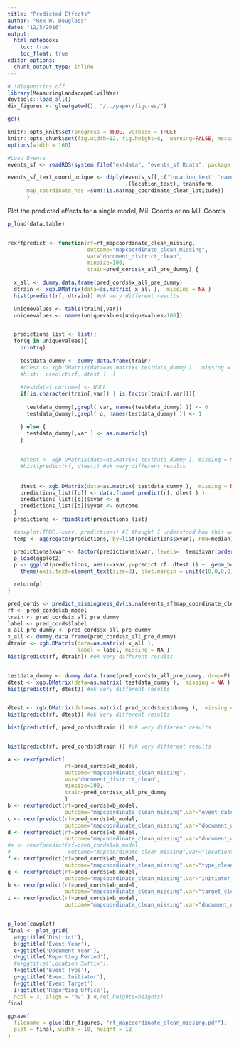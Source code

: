 ```yaml
---
title: "Predicted Effects"
author: "Rex W. Douglass"
date: "12/5/2016"
output: 
  html_notebook:
    toc: true
    toc_float: true
editor_options: 
  chunk_output_type: inline
---
```



```r
# !diagnostics off
library(MeasuringLandscapeCivilWar)
devtools::load_all()
dir_figures <- glue(getwd(), "/../paper/figures/")

gc()

knitr::opts_knit$set(progress = TRUE, verbose = TRUE)
knitr::opts_chunk$set(fig.width=12, fig.height=8,  warning=FALSE, message=FALSE, cache=TRUE)
options(width = 160)

```


```r

#Load Events
events_sf <- readRDS(system.file("extdata", "events_sf.Rdata", package = "MeasuringLandscapeCivilWar")) 

events_sf_text_coord_unique <- ddply(events_sf[,c('location_text','name_clean','name_cleaner','document_district_clean','map_coordinate_clean_latitude','map_coordinate_clean_longitude')],
                                     .(location_text), transform,
      map_coordinate_has =sum(!is.na(map_coordinate_clean_latitude))
      )

```


Plot the predicted effects for a single model, Mil. Coords or no Mil. Coords

```R

p_load(data.table)


rexrfpredict <- function(rf=rf_mapcoordinate_clean_missing,
                         outcome="mapcoordinate_clean_missing",
                         var="document_district_clean",
                         minsize=100,
                         train=pred_cords$x_all_pre_dummy) {
  
  x_all <- dummy.data.frame(pred_cords$x_all_pre_dummy)
  dtrain <- xgb.DMatrix(data=as.matrix( x_all ),  missing = NA )
  hist(predict(rf, dtrain)) #ok very different results

  uniquevalues <- table(train[,var])
  uniquevalues <- names(uniquevalues[uniquevalues>100])


  predictions_list <- list()
  for(q in uniquevalues){
    print(q)
    
    testdata_dummy <- dummy.data.frame(train)
    #dtest <- xgb.DMatrix(data=as.matrix( testdata_dummy ),  missing = NA )
    #hist(  predict(rf, dtest )  )
    
    #testdata[,outcome] <- NULL
    if(is.character(train[,var]) | is.factor(train[,var])){
      
      testdata_dummy[,grepl( var, names(testdata_dummy) )] <- 0
      testdata_dummy[,grepl( q, names(testdata_dummy) )] <- 1

    } else {
      testdata_dummy[,var ] <- as.numeric(q)
    }
    
    
    #dtest <- xgb.DMatrix(data=as.matrix( testdata_dummy ), missing = NA )
    #hist(predict(rf, dtest)) #ok very different results
    
        
    dtest <- xgb.DMatrix(data=as.matrix( testdata_dummy ),  missing = NA )
    predictions_list[[q]] <- data.frame( predict(rf, dtest ) )
    predictions_list[[q]]$xvar <- q
    predictions_list[[q]]$yvar <- outcome
  }
  predictions <- rbindlist(predictions_list)

  #boxplot(TRUE.~xvar, predictions) #I thought I understood how this works but I clearly don't.
  temp <- aggregate(predictions, by=list(predictions$xvar), FUN=median)

  predictions$xvar <- factor(predictions$xvar, levels=  temp$xvar[order(temp$predict.rf..dtest.)])
  p_load(ggplot2)
  p <- ggplot(predictions, aes(x=xvar,y=predict.rf..dtest.)) +  geom_boxplot(notch=T) + coord_flip()  + theme_bw() +
    theme(axis.text=element_text(size=8), plot.margin = unit(c(0,0,0,0), "lines")) + xlab('') + ylab('')

  return(p)
}

pred_cords <- predict_missingness_dv(is.na(events_sf$map_coordinate_clean_latitude))
rf <- pred_cords$xb_model
train <- pred_cords$x_all_pre_dummy
label <- pred_cords$label
x_all_pre_dummy <- pred_cords$x_all_pre_dummy
x_all <- dummy.data.frame(pred_cords$x_all_pre_dummy)
dtrain <- xgb.DMatrix(data=as.matrix( x_all ), 
                      label = label, missing = NA )
hist(predict(rf, dtrain)) #ok very different results


testdata_dummy <- dummy.data.frame(pred_cords$x_all_pre_dummy, drop=F)
dtest <- xgb.DMatrix(data=as.matrix( testdata_dummy ),  missing = NA ) #ok something is changing with predummy that's breaking things
hist(predict(rf, dtest)) #ok very different results


dtest <- xgb.DMatrix(data=as.matrix( pred_cords$postdummy ),  missing = NA )
hist(predict(rf, dtest)) #ok very different results

hist(predict(rf, pred_cords$dtrain )) #ok very different results


hist(predict(rf, pred_cords$dtrain )) #ok very different results

```

```r

a <- rexrfpredict(
                  rf=pred_cords$xb_model,
                  outcome="mapcoordinate_clean_missing",
                  var="document_district_clean",
                  minsize=100,
                  train=pred_cords$x_all_pre_dummy
                  )
b <- rexrfpredict(rf=pred_cords$xb_model,
                  outcome="mapcoordinate_clean_missing",var="event_date_clean_year",minsize=100)
c <- rexrfpredict(rf=pred_cords$xb_model,
                  outcome="mapcoordinate_clean_missing",var="document_date_best_year",minsize=100)
d <- rexrfpredict(rf=pred_cords$xb_model,
                  outcome="mapcoordinate_clean_missing",var="document_date_type",minsize=100)
#e <- rexrfpredict(rf=pred_cords$xb_model,
#                  outcome="mapcoordinate_clean_missing",var="locationtext_ruleclean_suffix",minsize=100)
f <- rexrfpredict(rf=pred_cords$xb_model,
                  outcome="mapcoordinate_clean_missing",var="type_clean_aggmed",minsize=100)
g <- rexrfpredict(rf=pred_cords$xb_model,
                  outcome="mapcoordinate_clean_missing",var="initiator_clean_1_aggmed",minsize=100)
h <- rexrfpredict(rf=pred_cords$xb_model,
                  outcome="mapcoordinate_clean_missing",var="target_clean_1_aggmed",minsize=100)
i <- rexrfpredict(rf=pred_cords$xb_model,
                  outcome="mapcoordinate_clean_missing",var="document_unit_type",minsize=100)


p_load(cowplot)
final <- plot_grid(
  a+ggtitle('District'),
  b+ggtitle('Event Year'),
  c+ggtitle('Document Year'),
  d+ggtitle('Reporting Period'),
  #e+ggtitle('Location Suffix'),
  f+ggtitle('Event Type'),
  g+ggtitle('Event Initiator'),
  h+ggtitle('Event Target'),
  i+ggtitle('Reporting Office'),
  ncol = 3, align = "hv" ) #,rel_heights=heights)
final

ggsave(
  filename = glue(dir_figures, "rf_mapcoordinate_clean_missing.pdf"),
  plot = final, width = 10, height = 12
)

```






